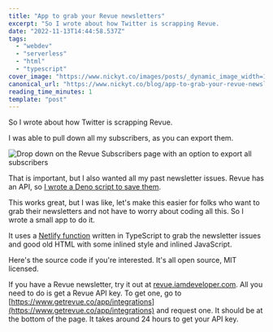 ```yaml
---
title: "App to grab your Revue newsletters"
excerpt: "So I wrote about how Twitter is scrapping Revue.                                         Revue being..."
date: "2022-11-13T14:44:58.537Z"
tags:
  - "webdev"
  - "serverless"
  - "html"
  - "typescript"
cover_image: "https://www.nickyt.co/images/posts/_dynamic_image_width=1000,height=420,fit=cover,gravity=auto,format=auto_https%3A%2F%2Fdev-to-uploads.s3.amazonaws.com%2Fuploads%2Farticles%2Fvhn3sri34nx84esgy3ii.png"
canonical_url: "https://www.nickyt.co/blog/app-to-grab-your-revue-newsletters-1gci/"
reading_time_minutes: 1
template: "post"
---
```



So I wrote about how Twitter is scrapping Revue.

<Embed url="https://dev.to/nickytonline/revue-being-phased-out-by-twitter-4kle" />

I was able to pull down all my subscribers, as you can export them.

![Drop down on the Revue Subscribers page with an option to export all subscribers](https://www.nickyt.co/images/posts/_uploads_articles_rmqf3723msiuv81ykoun.png)

That is important, but I also wanted all my past newsletter issues. Revue has an API, so [I wrote a Deno script to save them](https://gist.github.com/nickytonline/102bb45e625db6b9ae0157e293cfb0a3).

This works great, but I was like, let's make this easier for folks who want to grab their newsletters and not have to worry about coding all this. So I wrote a small app to do it.

It uses a [Netlify function](https://www.netlify.com/products/functions/) written in TypeScript to grab the newsletter issues and good old HTML with some inlined style and inlined JavaScript.

<Embed url="https://twitter.com/nickytonline/status/1591627552128634880" />

Here's the source code if you're interested. It's all open source, MIT licensed.

<Embed url="https://github.com/nickytonline/get-revue-newsletters" />

If you have a Revue newsletter, try it out at [revue.iamdeveloper.com](https://revue.iamdeveloper.com). All you need to do is get a Revue API key. To get one, go to [https://www.getrevue.co/app/integrations](https://www.getrevue.co/app/integrations) and request one. It should be at the bottom of the page. It takes around 24 hours to get your API key.
